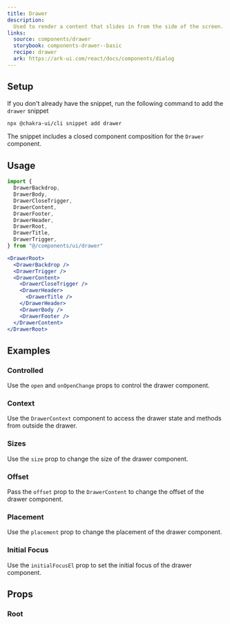 ```yaml
---
title: Drawer
description:
  Used to render a content that slides in from the side of the screen.
links:
  source: components/drawer
  storybook: components-drawer--basic
  recipe: drawer
  ark: https://ark-ui.com/react/docs/components/dialog
---
```


<ExampleTabs name="drawer-basic" />

## Setup

If you don't already have the snippet, run the following command to add the
`drawer` snippet

```sh
npx @chakra-ui/cli snippet add drawer
```

The snippet includes a closed component composition for the `Drawer` component.

## Usage

```jsx
import {
  DrawerBackdrop,
  DrawerBody,
  DrawerCloseTrigger,
  DrawerContent,
  DrawerFooter,
  DrawerHeader,
  DrawerRoot,
  DrawerTitle,
  DrawerTrigger,
} from "@/components/ui/drawer"
```

```jsx
<DrawerRoot>
  <DrawerBackdrop />
  <DrawerTrigger />
  <DrawerContent>
    <DrawerCloseTrigger />
    <DrawerHeader>
      <DrawerTitle />
    </DrawerHeader>
    <DrawerBody />
    <DrawerFooter />
  </DrawerContent>
</DrawerRoot>
```

## Examples

### Controlled

Use the `open` and `onOpenChange` props to control the drawer component.

<ExampleTabs name="drawer-controlled" />

### Context

Use the `DrawerContext` component to access the drawer state and methods from
outside the drawer.

<ExampleTabs name="drawer-with-context" />

### Sizes

Use the `size` prop to change the size of the drawer component.

<ExampleTabs name="drawer-with-sizes" />

### Offset

Pass the `offset` prop to the `DrawerContent` to change the offset of the drawer
component.

<ExampleTabs name="drawer-with-offset" />

### Placement

Use the `placement` prop to change the placement of the drawer component.

<ExampleTabs name="drawer-with-placement" />

### Initial Focus

Use the `initialFocusEl` prop to set the initial focus of the drawer component.

<ExampleTabs name="drawer-with-initial-focus" />

## Props

### Root

<PropTable component="Drawer" part="Root" />
